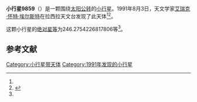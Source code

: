{{Infobox planet
| bgcolour = #FFFFC0
| name = 9859 Van Lierde
| symbol = 
| image = 
| caption = 
| discovery = yes
| discovery_ref = 
| discoverer = [[艾瑞克·怀特·埃尔斯特|艾瑞克·怀特·埃尔斯特]]
| discovery_site = [[拉西拉天文台|拉西拉天文台]] 
| discovered = 1991年8月3日
| designations = yes
| mp_name = 
| named_after = 
| alt_names = 1991 PE5/ 1980 GB1
| mp_category = [[主带小行星|主带小行星]]
| orbit_ref = <ref name="a">[http://ssd.jpl.nasa.gov/sbdb.cgi?sstr=9859 9859 Van Lierde] {{Wayback|url=http://ssd.jpl.nasa.gov/sbdb.cgi?sstr=9859 |date=20140924092213 }}，小行星數據庫瀏覽器（JPL Small-Body Database Browser）－[[美国国家航空航天局|美国国家航空航天局]]喷气推进实验室</ref>
| epoch = 2456400.5 (2013年4月18日更新)
| aphelion = {{convert|2.897382181796177|AU|km|3|abbr=on|lk=out}}
| perihelion = {{convert|2.857597290510924|AU|km|3|abbr=on}}
| semimajor = {{convert|2.87748973615355|AU|km|3|abbr=on}}
| eccentricity = 0.006913125
| period = 1782.867637 [[日|日]]<br />4.88[[儒略年|儒略年]]
| avg_speed = 
| inclination = 1.22457918631679
| asc_node = 244.8459868524195
| mean_anomaly = 
| arg_peri = 246.2754226817806
| satellites = 
| physical_characteristics = yes
| dimensions = 
| mass = 
| density = 
| surface_grav = 
| escape_velocity = 
| sidereal_day = 
| axial_tilt = 
| pole_ecliptic_lat = 
| pole_ecliptic_lon = 
| albedo = 
| temperatures= 
| temp_name1 = 
| mean_temp_1 = 
| max_temp_1 = 
| temp_name2 = 
| max_temp_2 = 
| spectral_type = 
| abs_magnitude = 246.2754226817806
}}

'''小行星9859'''（{{lang-en|9859 Van Lierde}}）是一颗围绕[[太阳|太阳]][[公转|公转]]的[[小行星|小行星]]。1991年8月3日，天文学家[[艾瑞克·怀特·埃尔斯特|艾瑞克·怀特·埃尔斯特]]在拉西拉天文台发现了此天体<ref name="a" /><ref>{{cite news|title=小行星列表|url=http://cfa-www.harvard.edu/iau/lists/NumberedMPs.txt|accessdate=2013-07-08|newspaper=哈佛大学|archive-date=2008-05-17|archive-url=https://web.archive.org/web/20080517010638/http://cfa-www.harvard.edu/iau/lists/NumberedMPs.txt|dead-url=no}}</ref>。

这颗小行星的[[绝对星等|绝对星等]]为246.2754226817806等<ref name="a" />。

==参考文献==
{{reflist}}
{{Minor Planet Number|[[小行星9858|小行星9858]]|[[小行星9860|小行星9860]]}}

{{小天体}}

[[Category:小行星带天体|Category:小行星带天体]]
[[Category:1991年发现的小行星|Category:1991年发现的小行星]]

{{asteroid-stub}}